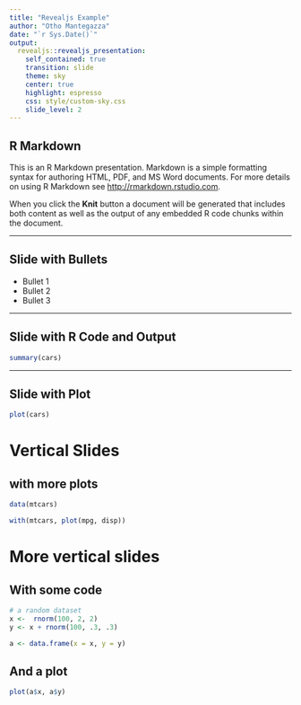 ```yaml
---
title: "Revealjs Example"
author: "Otho Mantegazza"
date: "`r Sys.Date()`"
output: 
  revealjs::revealjs_presentation:
    self_contained: true
    transition: slide
    theme: sky
    center: true
    highlight: espresso
    css: style/custom-sky.css
    slide_level: 2
---
```


## R Markdown

This is an R Markdown presentation. Markdown is a simple formatting syntax for authoring HTML, PDF, and MS Word documents. For more details on using R Markdown see <http://rmarkdown.rstudio.com>.

When you click the **Knit** button a document will be generated that includes both content as well as the output of any embedded R code chunks within the document.

---

## Slide with Bullets

- Bullet 1
- Bullet 2
- Bullet 3

---

## Slide with R Code and Output

```r
summary(cars)
```

---

## Slide with Plot

```r
plot(cars)
```

# Vertical Slides

## with more plots


```r
data(mtcars)

with(mtcars, plot(mpg, disp))
```

# More vertical slides

## With some code

```r
# a random dataset
x <-  rnorm(100, 2, 2)
y <- x + rnorm(100, .3, .3)

a <- data.frame(x = x, y = y)
```

## And a plot

```r
plot(a$x, a$y)
```

